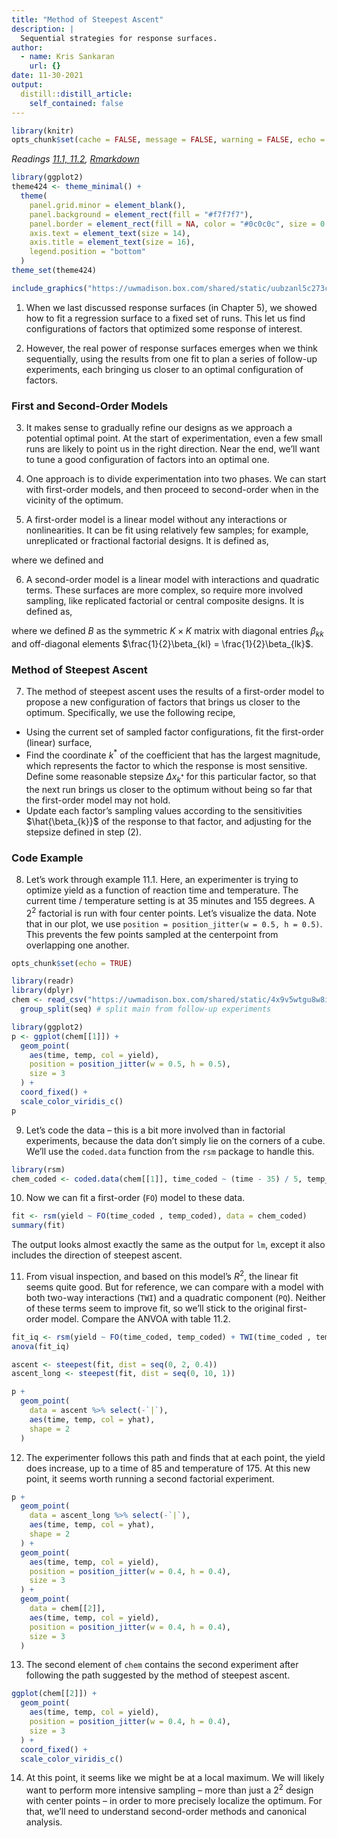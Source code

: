 ```yaml
---
title: "Method of Steepest Ascent"
description: |
  Sequential strategies for response surfaces.
author:
  - name: Kris Sankaran
    url: {}
date: 11-30-2021
output:
  distill::distill_article:
    self_contained: false
---
```


```r
library(knitr)
opts_chunk$set(cache = FALSE, message = FALSE, warning = FALSE, echo = FALSE, fig.align = "center")
```

_Readings [11.1, 11.2](https://www.wiley.com/en-us/Design+and+Analysis+of+Experiments%2C+10th+Edition-p-9781119492443#content-sectioni), [Rmarkdown](https://github.com/krisrs1128/stat424_f21/blob/main/_posts/2021-08-17-week12-1/week12-1.Rmd)_

```r
library(ggplot2)
theme424 <- theme_minimal() + 
  theme(
    panel.grid.minor = element_blank(),
    panel.background = element_rect(fill = "#f7f7f7"),
    panel.border = element_rect(fill = NA, color = "#0c0c0c", size = 0.6),
    axis.text = element_text(size = 14),
    axis.title = element_text(size = 16),
    legend.position = "bottom"
  )
theme_set(theme424)
```
```r
include_graphics("https://uwmadison.box.com/shared/static/uubzanl5c273c45mxazy0d06r7r0uz52.png")
```

1. When we last discussed response surfaces (in Chapter 5), we showed how to fit
a regression surface to a fixed set of runs. This let us find configurations of
factors that optimized some response of interest.

2. However, the real power of response surfaces emerges when we think
sequentially, using the results from one fit to plan a series of follow-up
experiments, each bringing us closer to an optimal configuration of factors.

### First and Second-Order Models

3. It makes sense to gradually refine our designs as we approach a potential
optimal point. At the start of experimentation, even a few small runs are likely
to point us in the right direction. Near the end, we’ll want to tune a good
configuration of factors into an optimal one.

4. One approach is to divide experimentation into two phases. We can start with
first-order models, and then proceed to second-order when in the vicinity of the
optimum.

5. A first-order model is a linear model without any interactions or
nonlinearities. It can be fit using relatively few samples; for example,
unreplicated or fractional factorial designs. It is defined as,
\begin{align*}
y_{i} &= \beta_{0} + \sum_{k = 1}^{K}\beta_{k}x_{ik} + \epsilon_{i} \\
&= x_{i}^{T}b + \epsilon_{i}
\end{align*}

where we defined
\begin{align*}
x_{i} = \begin{pmatrix} 1 \\
x_{i1} \\
\vdots \\
x_{iK}
\end{pmatrix},
\end{align*}
and 
\begin{align*}
b = \begin{pmatrix}
\beta_0 \\
\beta_1 \\
\vdots \\
\beta_{K}
\end{pmatrix}
\end{align*}

6. A second-order model is a linear model with interactions and quadratic terms.
These surfaces are more complex, so require more involved sampling, like
replicated factorial or central composite designs. It is defined as,
\begin{align*}
y_{i} &= \beta_0 + \sum_{k = 1}^{K}\beta_{kk}x_{k}^{2} + \sum_{k < k_{\prime}} \beta_{k k^{\prime}} x_{k}x_{k^{\prime}} + \epsilon_{i} \\
&= x_{i}^{T}b + x_{i}^{T} B x_i + \epsilon_{i}
\end{align*}

where we defined $B$ as the symmetric $K \times K$ matrix with diagonal entries
$\beta_{kk}$ and off-diagonal elements $\frac{1}{2}\beta_{kl} =
\frac{1}{2}\beta_{lk}$.

### Method of Steepest Ascent

7. The method of steepest ascent uses the results of a first-order model to
propose a new configuration of factors that brings us closer to the optimum.
Specifically, we use the following recipe,
  * Using the current set of sampled factor configurations, fit the first-order
  (linear) surface,
  \begin{align*}
  \hat{y}\left(x\right) &= x^{T}\hat{b}
  \end{align*}
  * Find the coordinate $k^{\ast}$ of the coefficient that has the largest
  magnitude,
  \begin{align*}
  	k^{\ast} &= \arg \max_{k \in \{1, \dots, K\}} \left|\hat{\beta}_{k}\right|
  \end{align*}
  which represents the factor to which the response is most sensitive. Define some
  reasonable stepsize $\Delta x_{k^{\ast}}$ for this particular factor, so that
  the next run brings us closer to the optimum without being so far that the
  first-order model may not hold.
  * Update each factor’s sampling values according to the sensitivities
  $\hat{\beta_{k}}$ of the response to that factor, and adjusting for the stepsize
  defined in step (2).
  \begin{align*}
  x \leftarrow x + \frac{\Delta x_{k^{\ast}}}{\beta_{k^{\ast}}} b
  \end{align*}

### Code Example

8. Let's work through example 11.1. Here, an experimenter is trying to optimize
yield as a function of reaction time and temperature. The current time /
temperature setting is at 35 minutes and 155 degrees. A $2^{2}$ factorial is run
with four center points. Let's visualize the data. Note that in our plot, we use
`position = position_jitter(w = 0.5, h = 0.5)`. This prevents the few points
sampled at the centerpoint from overlapping one another.

```r
opts_chunk$set(echo = TRUE)
```


```r
library(readr)
library(dplyr)
chem <- read_csv("https://uwmadison.box.com/shared/static/4x9v5wtgu8w8i2kuzjdhtlhkj1tda701.csv") %>%
  group_split(seq) # split main from follow-up experiments
```

```r
library(ggplot2)
p <- ggplot(chem[[1]]) +
  geom_point(
    aes(time, temp, col = yield),
    position = position_jitter(w = 0.5, h = 0.5),
    size = 3
  ) +
  coord_fixed() +
  scale_color_viridis_c()
p
```

9. Let's code the data -- this is a bit more involved than in factorial
experiments, because the data don't simply lie on the corners of a cube. We'll
use the `coded.data` function from the `rsm` package to handle this.

```r
library(rsm)
chem_coded <- coded.data(chem[[1]], time_coded ~ (time - 35) / 5, temp_coded ~ (temp - 155) / 5)
```

10. Now we can fit a first-order (`FO`) model to these data.

```r
fit <- rsm(yield ~ FO(time_coded , temp_coded), data = chem_coded)
summary(fit)
```
The output looks almost exactly the same as the output for `lm`, except it also
includes the direction of steepest ascent.

11. From visual inspection, and based on this model's $R^{2}$, the linear fit
seems quite good. But for reference, we can compare with a model with both
two-way interactions (`TWI`) and a quadratic component (`PQ`). Neither of these
terms seem to improve fit, so we'll stick to the original first-order model.
Compare the ANVOA with table 11.2.

```r
fit_iq <- rsm(yield ~ FO(time_coded, temp_coded) + TWI(time_coded , temp_coded) + PQ(time_coded, temp_coded), data = chem_coded)
anova(fit_iq)
```

```r
ascent <- steepest(fit, dist = seq(0, 2, 0.4))
ascent_long <- steepest(fit, dist = seq(0, 10, 1))
```

```r
p + 
  geom_point(
    data = ascent %>% select(-`|`),
    aes(time, temp, col = yhat),
    shape = 2 
  )
```

12. The experimenter follows this path and finds that at each point, the yield
does increase, up to a time of 85 and temperature of 175. At this new point, it
seems worth running a second factorial experiment.

```r
p + 
  geom_point(
    data = ascent_long %>% select(-`|`),
    aes(time, temp, col = yhat),
    shape = 2 
  ) +
  geom_point(
    aes(time, temp, col = yield),
    position = position_jitter(w = 0.4, h = 0.4),
    size = 3
  ) +
  geom_point(
    data = chem[[2]],
    aes(time, temp, col = yield),
    position = position_jitter(w = 0.4, h = 0.4),
    size = 3
  )
```

13. The second element of `chem` contains the second experiment after following
the path suggested by the method of steepest ascent.

```r
ggplot(chem[[2]]) +
  geom_point(
    aes(time, temp, col = yield),
    position = position_jitter(w = 0.4, h = 0.4),
    size = 3
  ) +
  coord_fixed() +
  scale_color_viridis_c()
```

14. At this point, it seems like we might be at a local maximum. We will likely
want to perform more intensive sampling -- more than just a $2^2$ design with
center points -- in order to more precisely localize the optimum. For that,
we'll need to understand second-order methods and canonical analysis.